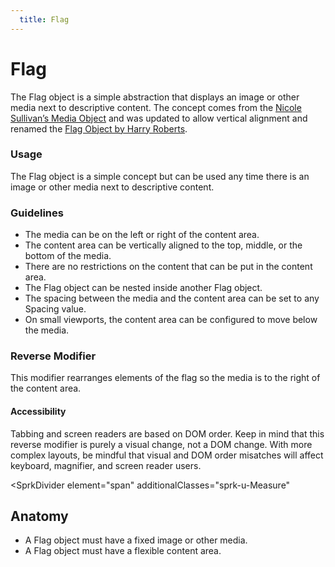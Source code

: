 ```yaml
---
  title: Flag
---
```


# Flag

The Flag object is a simple abstraction that displays an
image or other media next to descriptive content.
The concept comes from the
[Nicole Sullivan’s Media Object](http://www.stubbornella.org/content/2010/06/25/the-media-object-saves-hundreds-of-lines-of-code/)
and was updated to allow vertical
alignment and renamed the
[Flag Object by Harry Roberts](https://csswizardry.com/2013/05/the-flag-object/).

<ComponentPreview
  componentName="flag--default-story"
  hasHTML
  hasAngular
/>

### Usage

The Flag object is a simple concept but can
be used any time there is an image or other
media next to descriptive content.

### Guidelines

- The media can be on the left or right of the content area.
- The content area can be vertically aligned
to the top, middle, or the bottom of the media.
- There are no restrictions on the content
that can be put in the content area.
- The Flag object can be nested inside another Flag object.
- The spacing between the media and the content
area can be set to any Spacing value.
- On small viewports, the content area
can be configured to move below the media.

### Reverse Modifier
This modifier rearranges elements of the flag so the media is to the right of the content area.
#### Accessibility
Tabbing and screen readers are based on DOM order. Keep in mind that this reverse modifier is purely a visual change, not a DOM change. With more complex layouts, be mindful that visual and DOM order misatches will affect keyboard, magnifier, and screen reader users.
<ComponentPreview
  componentName="flag--reverse"
  hasHTML
  hasAngular
/>

<SprkDivider
 element="span"
 additionalClasses="sprk-u-Measure"
></SprkDivider>

## Anatomy

- A Flag object must have a fixed image or other media.
- A Flag object must have a flexible content area.